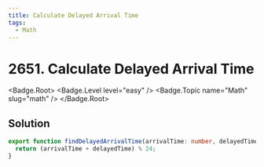 ```yaml
---
title: Calculate Delayed Arrival Time
tags:
  - Math
---
```


# 2651. Calculate Delayed Arrival Time

<Badge.Root>
  <Badge.Level level="easy" />
  <Badge.Topic name="Math" slug="math" />
</Badge.Root>

## Solution

```typescript filename="solution.ts" copy
export function findDelayedArrivalTime(arrivalTime: number, delayedTime: number): number {
  return (arrivalTime + delayedTime) % 24;
}
```

<ProblemLink
  codingSite="leetcode"
  href="https://leetcode.com/problems/calculate-delayed-arrival-time"
  title="Calculate Delayed Arrival Time"
/>
